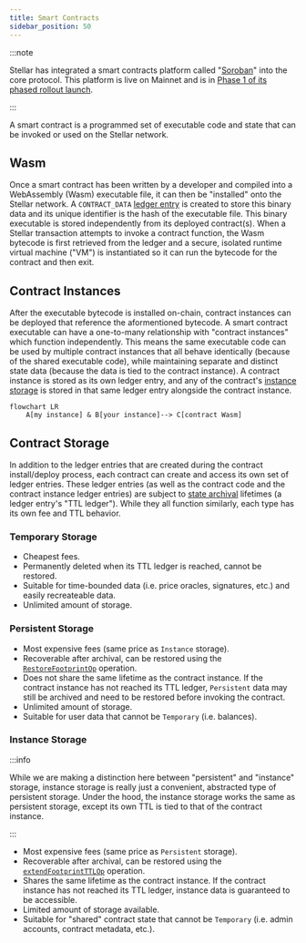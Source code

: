 ```yaml
---
title: Smart Contracts
sidebar_position: 50
---
```


:::note

Stellar has integrated a smart contracts platform called "[Soroban](https://soroban.stellar.org/docs)" into the core protocol. This platform is live on Mainnet and is in [Phase 1 of its phased rollout launch](https://stellar.org/blog/developers/the-stellar-network-s-phased-rollout-of-smart-contracts-the-road-to-mainnet).

:::

A smart contract is a programmed set of executable code and state that can be invoked or used on the Stellar network.

## Wasm

Once a smart contract has been written by a developer and compiled into a WebAssembly (Wasm) executable file, it can then be "installed" onto the Stellar network. A `CONTRACT_DATA` [ledger entry](ledgers.mdx) is created to store this binary data and its unique identifier is the hash of the executable file. This binary executable is stored independently from its deployed contract(s). When a Stellar transaction attempts to invoke a contract function, the Wasm bytecode is first retrieved from the ledger and a secure, isolated runtime virtual machine ("VM") is instantiated so it can run the bytecode for the contract and then exit.

## Contract Instances

After the executable bytecode is installed on-chain, contract instances can be deployed that reference the aformentioned bytecode. A smart contract executable can have a one-to-many relationship with "contract instances" which function independently. This means the same executable code can be used by multiple contract instances that all behave identically (because of the shared executable code), while maintaining separate and distinct state data (because the data is tied to the contract instance). A contract instance is stored as its own ledger entry, and any of the contract's [instance storage](#instance-storage) is stored in that same ledger entry alongside the contract instance.

```mermaid
flowchart LR
    A[my instance] & B[your instance]--> C[contract Wasm]
```

## Contract Storage

In addition to the ledger entries that are created during the contract install/deploy process, each contract can create and access its own set of ledger entries. These ledger entries (as well as the contract code and the contract instance ledger entries) are subject to [state archival](https://soroban.stellar.org/docs/fundamentals-and-concepts/state-archival) lifetimes (a ledger entry's "TTL ledger"). While they all function similarly, each type has its own fee and TTL behavior.

### Temporary Storage

- Cheapest fees.
- Permanently deleted when its TTL ledger is reached, cannot be restored.
- Suitable for time-bounded data (i.e. price oracles, signatures, etc.) and easily recreateable data.
- Unlimited amount of storage.

### Persistent Storage

- Most expensive fees (same price as `Instance` storage).
- Recoverable after archival, can be restored using the [`RestoreFootprintOp`](../list-of-operations.mdx#restore-footprint) operation.
- Does not share the same lifetime as the contract instance. If the contract instance has not reached its TTL ledger, `Persistent` data may still be archived and need to be restored before invoking the contract.
- Unlimited amount of storage.
- Suitable for user data that cannot be `Temporary` (i.e. balances).

### Instance Storage

:::info

While we are making a distinction here between "persistent" and "instance" storage, instance storage is really just a convenient, abstracted type of persistent storage. Under the hood, the instance storage works the same as persistent storage, except its own TTL is tied to that of the contract instance.

:::

- Most expensive fees (same price as `Persistent` storage).
- Recoverable after archival, can be restored using the [`extendFootprintTTLOp`](../list-of-operations.mdx#extend-footprint-ttl) operation.
- Shares the same lifetime as the contract instance. If the contract instance has not reached its TTL ledger, instance data is guaranteed to be accessible.
- Limited amount of storage available.
- Suitable for "shared" contract state that cannot be `Temporary` (i.e. admin accounts, contract metadata, etc.).
